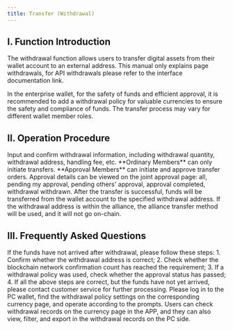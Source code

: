```yaml
---
title: Transfer (Withdrawal)
---
```


## I. Function Introduction

The withdrawal function allows users to transfer digital assets from their wallet account to an external address. This manual only explains page withdrawals, for API withdrawals please refer to the interface documentation link.

In the enterprise wallet, for the safety of funds and efficient approval, it is recommended to add a withdrawal policy for valuable currencies to ensure the safety and compliance of funds. The transfer process may vary for different wallet member roles.

## II. Operation Procedure

<Steps>
<Step title="Enter the Transfer Page">
</Step>

<Step title="Fill in and Confirm Transfer Information">
Input and confirm withdrawal information, including withdrawal quantity, withdrawal address, handling fee, etc.
**Ordinary Members** can only initiate transfers.
**Approval Members** can initiate and approve transfer orders.
</Step>

<Step title="Approval Process">
Approval details can be viewed on the joint approval page: all, pending my approval, pending others' approval, approval completed, withdrawal withdrawn.
</Step>

<Step title="Successful Transfer">
After the transfer is successful, funds will be transferred from the wallet account to the specified withdrawal address. If the withdrawal address is within the alliance, the alliance transfer method will be used, and it will not go on-chain.
</Step>
</Steps>

## III. Frequently Asked Questions

<Accordion title="What if the funds have not arrived after withdrawal?">
If the funds have not arrived after withdrawal, please follow these steps:
1. Confirm whether the withdrawal address is correct;
2. Check whether the blockchain network confirmation count has reached the requirement;
3. If a withdrawal policy was used, check whether the approval status has passed;
4. If all the above steps are correct, but the funds have not yet arrived, please contact customer service for further processing.
</Accordion>

<Accordion title="How to add a withdrawal policy?">
Please log in to the PC wallet, find the withdrawal policy settings on the corresponding currency page, and operate according to the prompts.
</Accordion>

<Accordion title="How to check withdrawal records?">
Users can check withdrawal records on the currency page in the APP, and they can also view, filter, and export in the withdrawal records on the PC side.
</Accordion>
